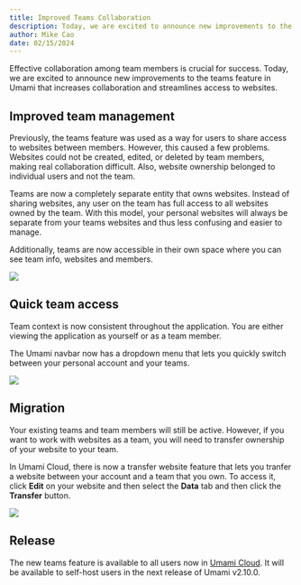 ```yaml
---
title: Improved Teams Collaboration
description: Today, we are excited to announce new improvements to the teams feature.
author: Mike Cao
date: 02/15/2024
---
```


Effective collaboration among team members is crucial for success. Today, we are excited to announce
new improvements to the teams feature in Umami that increases collaboration and streamlines access to websites.

## Improved team management

Previously, the teams feature was used as a way for users to share access to websites between members. However, this caused a few
problems. Websites could not be created, edited, or deleted by team members, making real collaboration difficult. Also,
website ownership belonged to individual users and not the team.

Teams are now a completely separate entity that owns websites. Instead of sharing websites, any user on the team has full access
to all websites owned by the team. With this model, your personal websites will always be separate from your teams websites
and thus less confusing and easier to manage.

Additionally, teams are now accessible in their own space where you can see team info, websites and members.

<img src="/images/blog/teams-view.png" />

## Quick team access

Team context is now consistent throughout the application. You are either viewing the application as yourself or as a
team member.

The Umami navbar now has a dropdown menu that lets you quickly switch between your personal account and your teams.

<img src="/images/blog/teams-dropdown.png" />

## Migration

Your existing teams and team members will still be active. However, if you want to work with websites as a team, you will need to
transfer ownership of your website to your team.

In Umami Cloud, there is now a transfer website feature that lets you tranfer a website between your
account and a team that you own. To access it, click **Edit** on your website and then select the **Data** tab and then click the
**Transfer** button.

<img src="/images/blog/teams-transfer.png" />

## Release

The new teams feature is available to all users now in [Umami Cloud](https://cloud.umami.is?ref=blog). It will be available to self-host users in the next release
of Umami v2.10.0.
